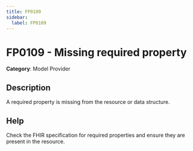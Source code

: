 ```yaml
---
title: FP0109
sidebar:
  label: FP0109
---
```


# FP0109 - Missing required property

**Category**: Model Provider

## Description

A required property is missing from the resource or data structure.

## Help

Check the FHIR specification for required properties and ensure they are present in the resource.
